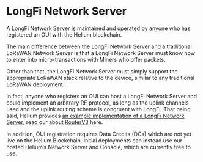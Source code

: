 # LongFi Network Server

A LongFi Network Server is maintained and operated by anyone who has registered an OUI with the Helium blockchain. 

The main difference between the LongFi Network Server and a traditional LoRaWAN Network Server is that a LongFi Network Server must know how to enter into micro-transactions with Miners who offer packets.

Other than that, the LongFi Network Server must simply support the appropriate LoRaWAN stack relative to the device, similar to any traditional LoRaWAN deployment.

In fact, anyone who registers an OUI can host a LongFi Network Server and could implement an arbitrary RF protocol, as long as the uplink channels used and the uplink routing scheme is congruent with LongFi. That being said, Helium provides [an example implementation of a LongFi Network Server](https://github.com/helium/routerv3); read our about [RouterV3](/longfi/routerv3-and-lorawan) here.

In addition, OUI registration requires Data Credits (DCs) which are not yet live on the Helium Blockchain. Initial deployments can instead use our hosted Helium’s Network Server and Console, which are currently free to use.





